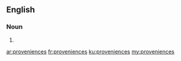 ==English==

===Noun===
{{head|en|noun plural form}}

# {{plural of|provenience|lang=en}}

[[ar:proveniences]]
[[fr:proveniences]]
[[ku:proveniences]]
[[my:proveniences]]